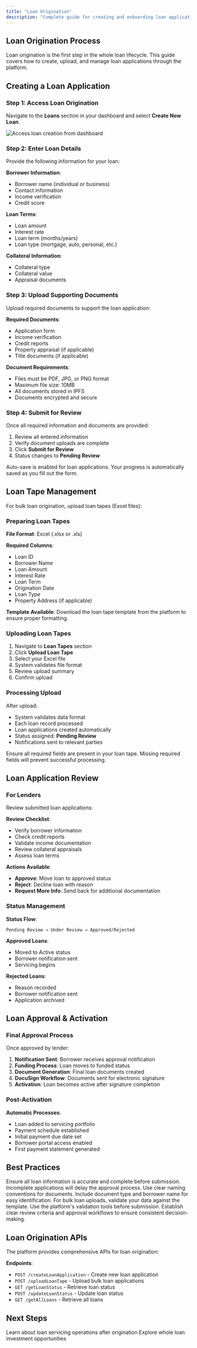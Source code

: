 ```yaml
---
title: "Loan Origination"
description: "Complete guide for creating and onboarding loan applications"
---
```


## Loan Origination Process

Loan origination is the first step in the whole loan lifecycle. This guide covers how to create, upload, and manage loan applications through the platform.

## Creating a Loan Application

### Step 1: Access Loan Origination

Navigate to the **Loans** section in your dashboard and select **Create New Loan**.

<Image src="/images/login.png" title="Loan Creation Interface" alt="Access loan creation from dashboard" />

### Step 2: Enter Loan Details

Provide the following information for your loan:

**Borrower Information**:
- Borrower name (individual or business)
- Contact information
- Income verification
- Credit score

**Loan Terms**:
- Loan amount
- Interest rate
- Loan term (months/years)
- Loan type (mortgage, auto, personal, etc.)

**Collateral Information**:
- Collateral type
- Collateral value
- Appraisal documents

### Step 3: Upload Supporting Documents

Upload required documents to support the loan application:

**Required Documents**:
- Application form
- Income verification
- Credit reports
- Property appraisal (if applicable)
- Title documents (if applicable)

**Document Requirements**:
- Files must be PDF, JPG, or PNG format
- Maximum file size: 10MB
- All documents stored in IPFS
- Documents encrypted and secure

### Step 4: Submit for Review

Once all required information and documents are provided:

1. Review all entered information
2. Verify document uploads are complete
3. Click **Submit for Review**
4. Status changes to **Pending Review**

<Tip>
Auto-save is enabled for loan applications. Your progress is automatically saved as you fill out the form.
</Tip>

## Loan Tape Management

For bulk loan origination, upload loan tapes (Excel files):

### Preparing Loan Tapes

**File Format**: Excel (.xlsx or .xls)

**Required Columns**:
- Loan ID
- Borrower Name
- Loan Amount
- Interest Rate
- Loan Term
- Origination Date
- Loan Type
- Property Address (if applicable)

**Template Available**:
Download the loan tape template from the platform to ensure proper formatting.

### Uploading Loan Tapes

1. Navigate to **Loan Tapes** section
2. Click **Upload Loan Tape**
3. Select your Excel file
4. System validates file format
5. Review upload summary
6. Confirm upload

### Processing Upload

After upload:
- System validates data format
- Each loan record processed
- Loan applications created automatically
- Status assigned: **Pending Review**
- Notifications sent to relevant parties

<Warning>
Ensure all required fields are present in your loan tape. Missing required fields will prevent successful processing.
</Warning>

## Loan Application Review

### For Lenders

Review submitted loan applications:

**Review Checklist**:
- Verify borrower information
- Check credit reports
- Validate income documentation
- Review collateral appraisals
- Assess loan terms

**Actions Available**:
- **Approve**: Move loan to approved status
- **Reject**: Decline loan with reason
- **Request More Info**: Send back for additional documentation

### Status Management

**Status Flow**:
```
Pending Review → Under Review → Approved/Rejected
```

**Approved Loans**:
- Moved to Active status
- Borrower notification sent
- Servicing begins

**Rejected Loans**:
- Reason recorded
- Borrower notification sent
- Application archived

## Loan Approval & Activation

### Final Approval Process

Once approved by lender:

1. **Notification Sent**: Borrower receives approval notification
2. **Funding Process**: Loan moves to funded status
3. **Document Generation**: Final loan documents created
4. **DocuSign Workflow**: Documents sent for electronic signature
5. **Activation**: Loan becomes active after signature completion

### Post-Activation

**Automatic Processes**:
- Loan added to servicing portfolio
- Payment schedule established
- Initial payment due date set
- Borrower portal access enabled
- First payment statement generated

## Best Practices

<Accordion>
<AccordionItem title="Data Quality">
Ensure all loan information is accurate and complete before submission. Incomplete applications will delay the approval process.
</AccordionItem>

<AccordionItem title="Document Management">
Use clear naming conventions for documents. Include document type and borrower name for easy identification.
</AccordionItem>

<AccordionItem title="Bulk Uploads">
For bulk loan uploads, validate your data against the template. Use the platform's validation tools before submission.
</AccordionItem>

<AccordionItem title="Review Process">
Establish clear review criteria and approval workflows to ensure consistent decision-making.
</AccordionItem>
</Accordion>

## Loan Origination APIs

The platform provides comprehensive APIs for loan origination:

**Endpoints**:
- `POST /createLoanApplication` - Create new loan application
- `POST /uploadLoanTape` - Upload bulk loan applications
- `GET /getLoanStatus` - Retrieve loan status
- `POST /updateLoanStatus` - Update loan status
- `GET /getAllLoans` - Retrieve all loans

## Next Steps

<Card title="Loan Servicing" icon="cogs" href="/user-guide/whole-loan/servicing">
  Learn about loan servicing operations after origination
</Card>

<Card title="Loan Investment" icon="hand-holding-usd" href="/user-guide/whole-loan/investment">
  Explore whole loan investment opportunities
</Card>
